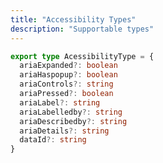 ```yaml
---
title: "Accessibility Types"
description: "Supportable types"
---
```


```ts
export type AcessibilityType = {
  ariaExpanded?: boolean
  ariaHaspopup?: boolean
  ariaControls?: string
  ariaPressed?: boolean
  ariaLabel?: string
  ariaLabelledby?: string
  ariaDescribedby?: string
  ariaDetails?: string
  dataId?: string
}
```